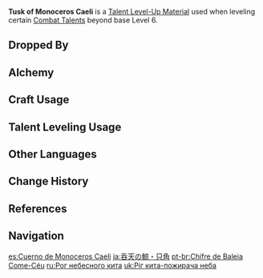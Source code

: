 {{Item Infobox
|id           = 113013
|image        = Item Tusk of Monoceros Caeli.png
|type         = Talent Level-Up Materials
|invCategory  = Character Development Items
|group        = Childe Materials
|group2       = Weekly Boss Drops
|rarity       = 5
|description  = The horn of a whale that you obtained from defeating [[Childe]], who had unleashed the might of his [[Delusion]].<br />It is said that the shape of one's constellation determines one's character. The image of a whale cruising across the celestial heights represents a solipsism that seeks to crush and devour all in its path.<br />Embracing this aspect of himself, Childe gleefully summoned one such beast before throwing himself into battle against you.
|source1      = Lv. 70+ [[Enter the Golden House]] Reward
}}
'''Tusk of Monoceros Caeli''' is a [[Talent Level-Up Material]] used when leveling certain [[Combat Talents]] beyond base Level 6.

==Dropped By==
{{Dropped By|level=70}}

==Alchemy==
{{Recipe
|type = Converting
|Shard of a Foul Legacy = 1
|Dream Solvent = 1
|sort = Shard of a Foul Legacy,Dream Solvent
}}
{{Recipe
|type = Converting
|Shadow of the Warrior = 1
|Dream Solvent = 1
|sort = Shadow of the Warrior,Dream Solvent
}}

==Craft Usage==
{{Craft Usage}}

==Talent Leveling Usage==
{{Talent Leveling Usage}}

==Other Languages==
{{Other Languages
|en      = Tusk of Monoceros Caeli
|zhs     = 吞天之鲸・只角
|zhs_rm  = Tūntiān zhī Jīng - Zhījiǎo
|zht     = 吞天之鯨・隻角
|zht_rm  = Tūntiān zhī Jīng - Zhījiǎo
|zh_tl   = Heaven-Swallowing Whale - Horn
|ja      = 呑天の鯨・只角
|ja_rm   = Donten no Kujira - Tadatsuno<ref>{{Ref/VO|Traveler|ゴローについて…|ja|note=About Gorou}}</ref>
|ja_tl   = Heaven-Swallowing Whale - Horn
|ko      = 하늘을 삼킨 고래・뿔
|ko_rm   = Haneul-eul Samkin Gorae - Ppul
|ko_tl   = Sky Swallowed Whale - Horn
|es      = Cuerno de Monoceros Caeli
|es_tl   = Horn of Monoceros Caeli
|fr      = Corne de Monoceros Caeli
|fr_tl   = Horn of Monoceros Caeli
|ru      = Рог небесного кита
|ru_tl   = Horn of the Heavenly Whale
|th      = Tusk of Monoceros Caeli
|vi      = Thôn Thiên Kình - Sừng
|vi_tl   = 
|de      = Hauer des Monoceros Caeli
|de_tl   = Tusk of Monoceros Caeli
|id      = Tusk of Monoceros Caeli
|pt      = Chifre de Baleia Come-Céu
|pt_tl   = 
}}

==Change History==
{{Change History|1.1}}

==References==
{{Reflist}}

==Navigation==
{{Development Item Navbox|type=Character Talent Materials}}

[[es:Cuerno de Monoceros Caeli]]
[[ja:呑天の鯨・只角]]
[[pt-br:Chifre de Baleia Come-Céu]]
[[ru:Рог небесного кита]]
[[uk:Ріг кита-пожирача неба]]